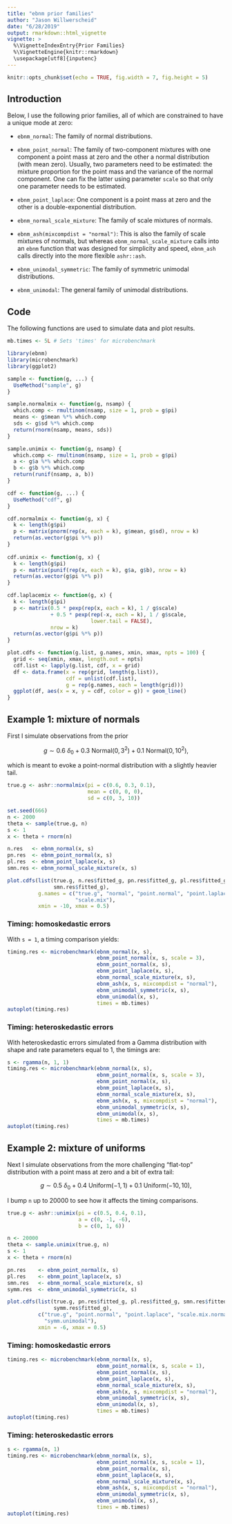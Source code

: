 ```yaml
---
title: "ebnm prior families"
author: "Jason Willwerscheid"
date: "6/28/2019"
output: rmarkdown::html_vignette
vignette: >
  %\VignetteIndexEntry{Prior Families}
  %\VignetteEngine{knitr::rmarkdown}
  \usepackage[utf8]{inputenc}
---
```


```r
knitr::opts_chunk$set(echo = TRUE, fig.width = 7, fig.height = 5)
```

## Introduction

Below, I use the following prior families, all of which are constrained to have a unique mode at zero:

* `ebnm_normal`: The family of normal distributions.

* `ebnm_point_normal`: The family of two-component mixtures with one component a point mass at zero and the other a normal distribution (with mean zero). Usually, two parameters need to be estimated: the mixture proportion for the point mass and the variance of the normal component. One can fix the latter using parameter `scale` so that only one parameter needs to be estimated.

* `ebnm_point_laplace`: One component is a point mass at zero and the other is a double-exponential distribution.

* `ebnm_normal_scale_mixture`: The family of scale mixtures of normals.

* `ebnm_ash(mixcompdist = "normal")`: This is also the family of scale mixtures of normals, but whereas `ebnm_normal_scale_mixture` calls into an `ebnm` function that was designed for simplicity and speed, `ebnm_ash` calls directly into the more flexible `ashr::ash`. 

* `ebnm_unimodal_symmetric`: The family of symmetric unimodal distributions.

* `ebnm_unimodal`: The general family of unimodal distributions.

## Code

The following functions are used to simulate data and plot results.

```r
mb.times <- 5L # Sets 'times' for microbenchmark

library(ebnm)
library(microbenchmark)
library(ggplot2)

sample <- function(g, ...) {
  UseMethod("sample", g)
}

sample.normalmix <- function(g, nsamp) {
  which.comp <- rmultinom(nsamp, size = 1, prob = g$pi)
  means <- g$mean %*% which.comp
  sds <- g$sd %*% which.comp
  return(rnorm(nsamp, means, sds))
}

sample.unimix <- function(g, nsamp) {
  which.comp <- rmultinom(nsamp, size = 1, prob = g$pi)
  a <- g$a %*% which.comp
  b <- g$b %*% which.comp
  return(runif(nsamp, a, b))
}

cdf <- function(g, ...) {
  UseMethod("cdf", g)
}

cdf.normalmix <- function(g, x) {
  k <- length(g$pi)
  p <- matrix(pnorm(rep(x, each = k), g$mean, g$sd), nrow = k)
  return(as.vector(g$pi %*% p))
}
  
cdf.unimix <- function(g, x) {
  k <- length(g$pi)
  p <- matrix(punif(rep(x, each = k), g$a, g$b), nrow = k)
  return(as.vector(g$pi %*% p))
}

cdf.laplacemix <- function(g, x) {
  k <- length(g$pi)
  p <- matrix(0.5 * pexp(rep(x, each = k), 1 / g$scale)
              + 0.5 * pexp(rep(-x, each = k), 1 / g$scale, 
                           lower.tail = FALSE), 
              nrow = k)
  return(as.vector(g$pi %*% p))
}

plot.cdfs <- function(g.list, g.names, xmin, xmax, npts = 100) {
  grid <- seq(xmin, xmax, length.out = npts)
  cdf.list <- lapply(g.list, cdf, x = grid)
  df <- data.frame(x = rep(grid, length(g.list)),
                   cdf = unlist(cdf.list),
                   g = rep(g.names, each = length(grid)))
  ggplot(df, aes(x = x, y = cdf, color = g)) + geom_line()  
}
```

## Example 1: mixture of normals

First I simulate observations from the prior

$$ g \sim 0.6\ \delta_0 + 0.3\ \text{Normal}(0, 3^2) + 0.1\ \text{Normal}(0, 10^2), $$

which is meant to evoke a point-normal distribution with a slightly heavier tail.

```r
true.g <- ashr::normalmix(pi = c(0.6, 0.3, 0.1),
                          mean = c(0, 0, 0),
                          sd = c(0, 3, 10))

set.seed(666)
n <- 2000
theta <- sample(true.g, n)
s <- 1
x <- theta + rnorm(n)

n.res   <- ebnm_normal(x, s)
pn.res  <- ebnm_point_normal(x, s)
pl.res  <- ebnm_point_laplace(x, s)
smn.res <- ebnm_normal_scale_mixture(x, s)

plot.cdfs(list(true.g, n.res$fitted_g, pn.res$fitted_g, pl.res$fitted_g,
               smn.res$fitted_g),
          g.names = c("true.g", "normal", "point.normal", "point.laplace",
                      "scale.mix"),
          xmin = -10, xmax = 0.5)
```

### Timing: homoskedastic errors

With `s = 1`, a timing comparison yields:

```r
timing.res <- microbenchmark(ebnm_normal(x, s),
                             ebnm_point_normal(x, s, scale = 3),
                             ebnm_point_normal(x, s),
                             ebnm_point_laplace(x, s),
                             ebnm_normal_scale_mixture(x, s),
                             ebnm_ash(x, s, mixcompdist = "normal"),
                             ebnm_unimodal_symmetric(x, s),
                             ebnm_unimodal(x, s),
                             times = mb.times)
autoplot(timing.res)
```

### Timing: heteroskedastic errors

With heteroskedastic errors simulated from a Gamma distribution with shape and rate parameters equal to 1, the timings are:

```r
s <- rgamma(n, 1, 1)
timing.res <- microbenchmark(ebnm_normal(x, s),
                             ebnm_point_normal(x, s, scale = 3),
                             ebnm_point_normal(x, s),
                             ebnm_point_laplace(x, s),
                             ebnm_normal_scale_mixture(x, s),
                             ebnm_ash(x, s, mixcompdist = "normal"),
                             ebnm_unimodal_symmetric(x, s),
                             ebnm_unimodal(x, s),
                             times = mb.times)
autoplot(timing.res)
```

## Example 2: mixture of uniforms

Next I simulate observations from the more challenging "flat-top" distribution with a point mass at zero and a bit of extra tail:

$$ g \sim 0.5\ \delta_0 + 0.4\ \text{Uniform}(-1, 1) + 0.1\ \text{Uniform}(-10, 10), $$

I bump `n` up to 20000 to see how it affects the timing comparisons.

```r
true.g <- ashr::unimix(pi = c(0.5, 0.4, 0.1),
                       a = c(0, -1, -6),
                       b = c(0, 1, 6))

n <- 20000
theta <- sample.unimix(true.g, n)
s <- 1
x <- theta + rnorm(n)

pn.res    <- ebnm_point_normal(x, s)
pl.res    <- ebnm_point_laplace(x, s)
smn.res   <- ebnm_normal_scale_mixture(x, s)
symm.res  <- ebnm_unimodal_symmetric(x, s)

plot.cdfs(list(true.g, pn.res$fitted_g, pl.res$fitted_g, smn.res$fitted_g,
               symm.res$fitted_g),
          c("true.g", "point.normal", "point.laplace", "scale.mix.normal",
            "symm.unimodal"),
          xmin = -6, xmax = 0.5)
```

### Timing: homoskedastic errors

```r
timing.res <- microbenchmark(ebnm_normal(x, s),
                             ebnm_point_normal(x, s, scale = 1),
                             ebnm_point_normal(x, s),
                             ebnm_point_laplace(x, s),
                             ebnm_normal_scale_mixture(x, s),
                             ebnm_ash(x, s, mixcompdist = "normal"),
                             ebnm_unimodal_symmetric(x, s),
                             ebnm_unimodal(x, s),
                             times = mb.times)
autoplot(timing.res)
```

### Timing: heteroskedastic errors

```r
s <- rgamma(n, 1)
timing.res <- microbenchmark(ebnm_normal(x, s),
                             ebnm_point_normal(x, s, scale = 1),
                             ebnm_point_normal(x, s),
                             ebnm_point_laplace(x, s),
                             ebnm_normal_scale_mixture(x, s),
                             ebnm_ash(x, s, mixcompdist = "normal"),
                             ebnm_unimodal_symmetric(x, s),
                             ebnm_unimodal(x, s),
                             times = mb.times)
autoplot(timing.res)
```
